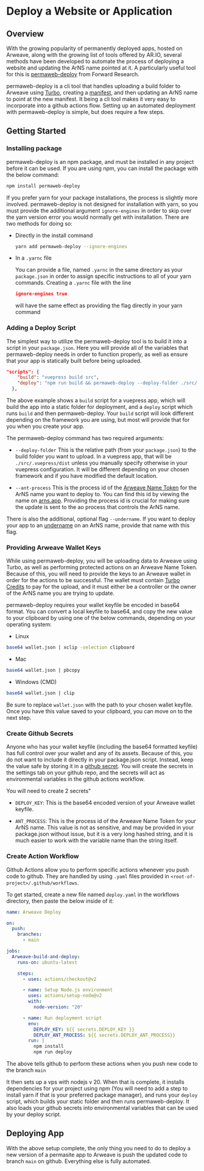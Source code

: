 
<HeroPattern />

# Deploy a Website or Application

## Overview

With the growing popularity of permanently deployed apps, hosted on Arweave, along with the growing list of tools offered by AR.IO, several methods have been developed to automate the process of deploying a website and updating the ArNS name pointed at it. A particularly useful tool for this is [permaweb-deploy](https://github.com/permaweb/permaweb-deploy) from Forward Research.

permaweb-deploy is a cli tool that handles uploading a build folder to Arweave using [Turbo](https://docs.ardrive.io/docs/turbo/what-is-turbo.html), creating a [manifest](/concepts/manifests), and then updating an ArNS name to point at the new manifest. It being a cli tool makes it very easy to incorporate into a github actions flow. Setting up an automated deployment with permaweb-deploy is simple, but does require a few steps.

## Getting Started

### Installing package

permaweb-deploy is an npm package, and must be installed in any project before it can be used. If you are using npm, you can install the package with the below command:

```bash
npm install permaweb-deploy
```

If you prefer yarn for your package installations, the process is slightly more involved. permaweb-deploy is not designed for installation with yarn, so you must provide the additional argument `ignore-engines` in order to skip over the yarn version error you would normally get with installation. There are two methods for doing so:

- Directly in the install command

    ```bash
    yarn add permaweb-deploy --ignore-engines
    ```

- In a `.yarnc` file

    You can provide a file, named `.yarnc` in the same directory as your `package.json` in order to assign specific instructions to all of your yarn commands. Creating a `.yarnc` file with the line 

    ```json
    ignore-engines true
    ```

    will have the same effect as providing the flag directly in your yarn command

### Adding a Deploy Script

The simplest way to utilize the permaweb-deploy tool is to build it into a script in your `package.json`. Here you will provide all of the variables that permaweb-deploy needs in order to function properly, as well as ensure that your app is statically built before being uploaded.

```json
"scripts": {
    "build": "vuepress build src",
    "deploy": "npm run build && permaweb-deploy --deploy-folder ./src/.vuepress/dist --ant-process $DEPLOY_ANT_PROCESS_ID"
  },
```

The above example shows a `build` script for a vuepress app, which will build the app into a static folder for deployment, and a `deploy` script which runs `build` and then permaweb-deploy. Your `build` script will look different depending on the framework you are using, but most will provide that for you when you create your app.

The permaweb-deploy command has two required arguments:

- `--deploy-folder`
    This is the relative path (from your `package.json`) to the build folder you want to upload. In a vuepress app, that will be `./src/.vuepress/dist` unless you manually specify otherwise in your vuepress configuration. It will be different depending on your chosen framework and if you have modified the default location.

- `--ant-process`
    This is the process id of the [Arweave Name Token](/arns#arweave-name-token-ant) for the ArNS name you want to deploy to. You can find this id by viewing the name on [arns.app](https://arns.app). Providing the process id is crucial for making sure the update is sent to the ao process that controls the ArNS name.

There is also the additional, optional flag `--undername`. If you want to deploy your app to an [undername](/arns#under_names) on an ArNS name, provide that name with this flag.

### Providing Arweave Wallet Keys

While using permaweb-deploy, you will be uploading data to Arweave using Turbo, as well as performing protected actions on an Arweave Name Token. Because of this, you will need to provide the keys to an Arweave wallet in order for the actions to be successful. The wallet must contain [Turbo Credits](https://ardrive.io/turbo-bundler/) to pay for the upload, and it must either be a controller or the owner of the ArNS name you are trying to update.

permaweb-deploy requires your wallet keyfile be encoded in base64 format. You can convert a local keyfile to base64, and copy the new value to your clipboard by using one of the below commands, depending on your operating system:

- Linux

```bash
base64 wallet.json | xclip -selection clipboard
```

- Mac

```bash
base64 wallet.json | pbcopy
```

- Windows (CMD)

```bash
base64 wallet.json | clip
```

Be sure to replace `wallet.json` with the path to your chosen wallet keyfile. Once you have this value saved to your clipboard, you can move on to the next step.

### Create Github Secrets

Anyone who has your wallet keyfile (including the base64 formatted keyfile) has full control over your wallet and any of its assets. Because of this, you do not want to include it directly in your package.json script. Instead, keep the value safe by storing it in a [github secret](https://docs.github.com/en/actions/security-for-github-actions/security-guides/using-secrets-in-github-actions). You will create the secrets in the settings tab on your github repo, and the secrets will act as environmental variables in the github actions workflow.

You will need to create 2 secrets"

- `DEPLOY_KEY`: This is the base64 encoded version of your Arweave wallet keyfile.

- `ANT_PROCESS`: This is the process id of the Arweave Name Token for your ArNS name. This value is not as sensitive, and may be provided in your package.json without issue, but it is a very long hashed string, and it is much easier to work with the variable name than the string itself.

### Create Action Workflow

Github Actions allow you to perform specific actions whenever you push code to github. They are handled by using `.yaml` files provided in `<root-of-project>/.github/workflows`.

To get started, create a new file named `deploy.yaml` in the workflows directory, then paste the below inside of it:

```yaml
name: Arweave Deploy

on:
  push:
    branches:
      - main

jobs:
  Arweave-build-and-deploy:
    runs-on: ubuntu-latest

    steps:
      - uses: actions/checkout@v2

      - name: Setup Node.js environment
        uses: actions/setup-node@v2
        with:
          node-version: "20"

      - name: Run deployment script
        env:
          DEPLOY_KEY: ${{ secrets.DEPLOY_KEY }}
          DEPLOY_ANT_PROCESS: ${{ secrets.DEPLOY_ANT_PROCESS}}
        run: |
          npm install
          npm run deploy
```

The above tells github to perform these actions when you push new code to the branch `main`

It then sets up a vps with nodejs v 20. When that is complete, it installs dependencies for your project using npm (You will need to add a step to install yarn if that is your preferred package manager), and runs your `deploy` script, which builds your static folder and then runs permaweb-deploy. It also loads your github secrets into environmental variables that can be used by your deploy script.

## Deploying App

With the above setup complete, the only thing you need to do to deploy a new version of a permasite app to Arweave is push the updated code to branch `main` on github. Everything else is fully automated.